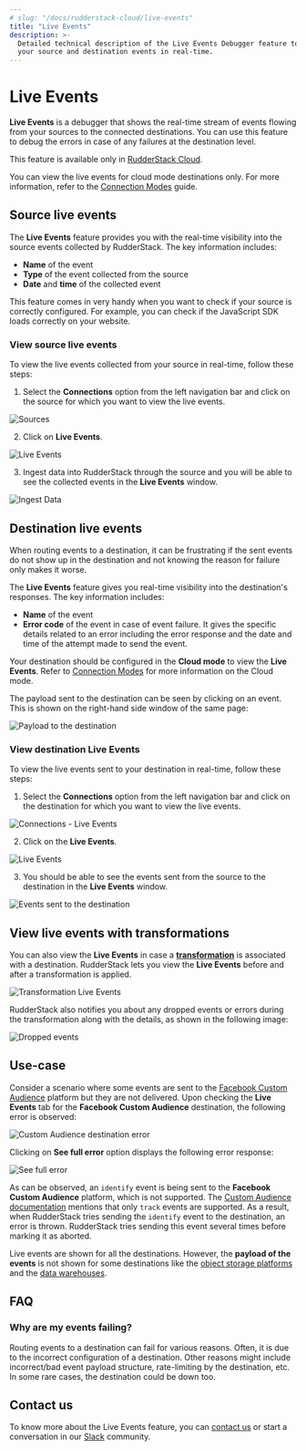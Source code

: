 ```yaml
---
# slug: "/docs/rudderstack-cloud/live-events"
title: "Live Events"
description: >-
  Detailed technical description of the Live Events Debugger feature to debug
  your source and destination events in real-time.
---
```


# Live Events

**Live Events** is a debugger that shows the real-time stream of events flowing from your sources to the connected destinations. You can use this feature to debug the errors in case of any failures at the destination level.

<div class="infoBlock">

This feature is available only in <a href="https://app.rudderstack.com/signup">RudderStack Cloud</a>.
<div>

<div class="warningBlock">

You can view the live events for cloud mode destinations only. For more information, refer to the <a href="https://www.rudderstack.com/docs/rudderstack-cloud/connections/connection-modes">Connection Modes</a> guide.
</div>

## Source live events

The **Live Events** feature provides you with the real-time visibility into the source events collected by RudderStack. The key information includes:

- **Name** of the event
- **Type** of the event collected from the source
- **Date** and **time** of the collected event

<div class="successBlock">

  This feature comes in very handy when you want to check if your source is
  correctly configured. For example, you can check if the JavaScript SDK loads
  correctly on your website.
</div>

### View source live events

To view the live events collected from your source in real-time, follow these steps:‌

1. Select the **Connections** option from the left navigation bar and click on the source for which you want to view the live events.

<img src="../assets/image (119).png" alt="Sources" />
<span class="imageTitle"></span>

2. Click on **Live Events**.

<img src="../assets/image (123).png" alt="Live Events" />
<span class="imageTitle"></span>

3. Ingest data into RudderStack through the source and you will be able to see the collected events in the **Live Events** window.

<img src="../assets/image (115).png" alt="Ingest Data" />

## Destination live events

When routing events to a destination, it can be frustrating if the sent events do not show up in the destination and not knowing the reason for failure only makes it worse.

The **Live Events** feature gives you real-time visibility into the destination's responses. The key information includes:

- **Name** of the event
- **Error code** of the event in case of event failure. It gives the specific details related to an error including the error response and the date and time of the attempt made to send the event.

<div class="warningBlock">

Your destination should be configured in the **Cloud mode** to view the **Live Events**.  Refer to <a href="https://rudderstack.com/docs/rudderstack-connection-modes/">Connection Modes</a> for more information on the Cloud mode.

</div>

The payload sent to the destination can be seen by clicking on an event. This is shown on the right-hand side window of the same page:

<img
  src="../assets/screen-shot-2021-06-30-at-10.03.52-pm.png"
  alt="Payload to the destination"
/>

### View destination Live Events

To view the live events sent to your destination in real-time, follow these steps:

1. Select the **Connections** option from the left navigation bar and click on the destination for which you want to view the live events.

<img
  src="../assets/image (117).png"
  alt="Connections - Live Events"
/>
<span class="imageTitle"></span>

2. Click on the **Live Events**.

<img src="../assets/image (124) (1).png" alt="Live Events" />
<span class="imageTitle"></span>

3. You should be able to see the events sent from the source to the destination in the **Live Events** window.

<img
  src="../assets/image (125).png"
  alt="Events sent to the destination"
/>

## View live events with transformations 

You can also view the **Live Events** in case a <a href="https://rudderstack.com/docs/transformations/#adding-a-transformation">**transformation**</a> is associated with a destination. RudderStack lets you view the **Live Events** before and after a transformation is applied.

<img
  src="https://user-images.githubusercontent.com/59817155/137110303-0e9f42f2-4b5d-4a1a-ab34-5cbeea10f2ec.png"
  alt="Transformation Live Events"
/>

RudderStack also notifies you about any dropped events or errors during the transformation along with the details, as shown in the following image:

<img
  src="https://user-images.githubusercontent.com/59817155/137110584-e2ff154e-8eba-42d3-9f3b-3022bb10f141.png"
  alt="Dropped events"
/>


## Use-case

Consider a scenario where some events are sent to the [Facebook Custom Audience](https://rudderstack.com/docs/destinations/advertising/fb-custom-audience) platform but they are not delivered. Upon checking the **Live Events** tab for the **Facebook Custom Audience** destination, the following error is observed:

<img
  src="../assets/image (116).png"
  alt="Custom Audience destination error"
/>

Clicking on **See full error** option displays the following error response:

<img
  src="../assets/screen-shot-2021-07-08-at-4.21.13-pm.png"
  alt="See full error"
/>

As can be observed, an `identify` event is being sent to the **Facebook Custom Audience** platform, which is not supported. The [Custom Audience documentation](https://rudderstack.com/docs/destinations/advertising/fb-custom-audience) mentions that only `track` events are supported. As a result, when RudderStack tries sending the `identify` event to the destination, an error is thrown. RudderStack tries sending this event several times before marking it as aborted.

<div class="warningBlock">

Live events are shown for all the destinations. However, the <strong>payload of the events</strong> is not shown for some destinations like the <a href="https://rudderstack.com/docs/destinations/storage-platforms/">object storage platforms</a> and the <a href="https://rudderstack.com/docs/data-warehouse-integrations/">data warehouses</a>.

</div>


## FAQ

### Why are my events failing?

Routing events to a destination can fail for various reasons. Often, it is due to the incorrect configuration of a destination. Other reasons might include incorrect/bad event payload structure, rate-limiting by the destination, etc. In some rare cases, the destination could be down too.

## Contact us

To know more about the Live Events feature, you can [contact us](mailto:%20docs@rudderstack.com) or start a conversation in our [Slack](https://rudderstack.com/join-rudderstack-slack-community) community.
